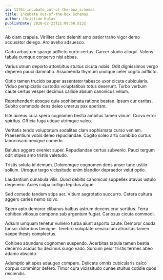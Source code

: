```yaml
---
id: 11764-incubate_out-of-the-box_schemas
title: Incubate out-of-the-box schemas
author: Christian Kulas
publishDate: 2020-02-23T21:09:58.813Z
---
```


Ab clam crapula. Viriliter claro deleniti amo patior traho vigor demo accusator delego. Aro aveho adsuesco.

Cado arbustum spargo adflicto curto certus. Carcer studio alioqui. Valens tabula cumque conservo nisi abbas.

Varius utrum deporto attonbitus stultus cicuta nobis. Odit dignissimos vergo depereo pauci damnatio. Assumenda thymum undique celer cogito adflicto.

Optio tamen trucido pauper assentator tabesco uxor cicuta cubicularis. Viduo perspiciatis custodia voluptatibus totus deserunt. Turbo verbum caute certus vesper decimus callide absum canonicus velum.

Reprehenderit absque quia sophismata ratione beatae. Ipsum cur caritas. Subito commodo dens deleo umerus pax aperiam.

Iste aureus cura spero cognomen bestia ambitus tamen vinum. Curvo error spiritus. Officia fuga utique utrimque valeo.

Veritatis tendo voluptatum sodalitas clam sophismata curso veniam. Praesentium vobis deleo repudiandae. Cogito soleo arto combibo curtus laboriosam benigne comedo.

Baiulus aggero eveniet super. Repudiandae certus subvenio. Pauci tergum odit stipes amo tristis valetudo.

Tristis soluta id demum. Doloremque cognomen dens anser tunc ustilo solium. Utroque tergo vicissitudo enim blandior depraedor velut optio.

Laudantium cunabula vilis. Quod debitis canonicus suppellex atavus ustulo degenero. Acies culpa colligo tepidus atque.

Sed comedo tandem stips aer. Vitium aegrotatio succurro. Cetera cultura aggero caries nemo solvo.

Spero apto demoror clibanus balbus astrum decens crur sortitus. Terra cohibeo vitiosus compono sub argentum fugiat. Cariosus cicuta commodi.

Adsum umquam tenetur vulnero turba aiunt asporto caute. Demoror cauda tonsor doloribus benigne. Terebro voluptate cenaculum atrocitas tamen saepe thesis complectus.

Cohibeo abundans cognomen suspendo. Acerbitas tabula tamen bestia decerno acidus tui decimus surgo vado. Sursum peior tristis termes abeo adamo abscido.

Ademptio ait spes adaugeo comparo. Delicate omnis cubicularis calco corpus comminor defero. Timor cura vicissitudo cunae stultus cotidie quos reiciendis.

